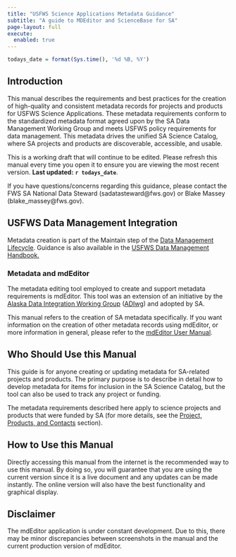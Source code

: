 ```yaml
---
title: "USFWS Science Applications Metadata Guidance"
subtitle: "A guide to MDEditor and ScienceBase for SA"
page-layout: full
execute: 
  enabled: true
---
```

```r
todays_date = format(Sys.time(), '%d %B, %Y')
```

## Introduction

This manual describes the requirements and best practices for the creation of 
high-quality and consistent metadata records for projects and products for 
USFWS Science Applications. These metadata requirements conform to the 
standardized metadata format agreed upon by the SA Data Management Working Group 
and meets USFWS policy requirements for data management. This metadata drives 
the unified SA Science Catalog, where SA projects and products are discoverable, 
accessible, and usable.

:::{.callout-note title="About this documentation"}
This is a working draft that will continue to be edited. Please refresh 
this manual every time you open it to ensure you are viewing the most recent 
version. **Last updated:** **`r todays_date`**.
:::

If you have questions/concerns regarding this guidance, please contact the 
FWS SA National Data Steward (sadatasteward@fws.gov) or 
Blake Massey (blake_massey@fws.gov).

## USFWS Data Management Integration

Metadata creation is part of the Maintain step of the [Data Management Lifecycle](https://doimspp.sharepoint.com/sites/fws-data/SitePages/Data_management_life_cycle_home.aspx).
Guidance is also available in the [USFWS Data Management Handbook.](https://doimspp.sharepoint.com/sites/fws-data/Shared%20Documents/References/DataManagementHandbook.pdf?web=1)

### Metadata and mdEditor

The metadata editing tool employed to create and support metadata requirements 
is mdEditor. This tool was an extension of an initiative by the 
[Alaska Data Integration Working Group](http://www.adiwg.org/about/) 
([ADIwg](content/glossary_of_terms.qmd#adiwg)) 
and adopted by SA.

This manual refers to the creation of SA metadata specifically. If you want 
information on the creation of other metadata records using mdEditor, or more 
information in general, please refer to the 
[mdEditor User Manual](https://adiwg.gitbooks.io/mdeditor/content/).

## Who Should Use this Manual

This guide is for anyone creating or updating metadata for SA-related projects 
and products. The primary purpose is to describe in detail how to develop 
metadata for items for inclusion in the SA Science Catalog, but the tool can 
also be used to track any project or funding.

The metadata requirements described here apply to science projects and products 
that were funded by SA (for more details, see the 
[Project, Products, and Contacts](content/projects_products_contacts.qmd) section).

## How to Use this Manual

Directly accessing this manual from the internet is the recommended way to use 
this manual. By doing so, you will guarantee that you are using the current
version since it is a live document and any updates can be made instantly. The 
online version will also have the best functionality and graphical display.

<!-- REMOVE THIS ARROW AND ARROW AT END TO SHOW THIS SECTION AGAIN
If needed, you can download this manual as a PDF and save a copy to your 
computer for printing or offline use. If you choose this method, be sure to 
reference the online version regularly and save a new PDF as updates are made 
to the online version. Also note that not all of the formatting will be exactly 
the same as the online version.

:::{.callout-note}
Some of the stylized text boxes \(like this one\) will not translate to the PDF 
exactly. The text will still be outlined with a background color, but the icon 
above the text will not display in the PDF.
:::
-->

## Disclaimer

The mdEditor application is under constant development. Due to this, 
there may be minor discrepancies between screenshots in the manual and the 
current production version of mdEditor.

